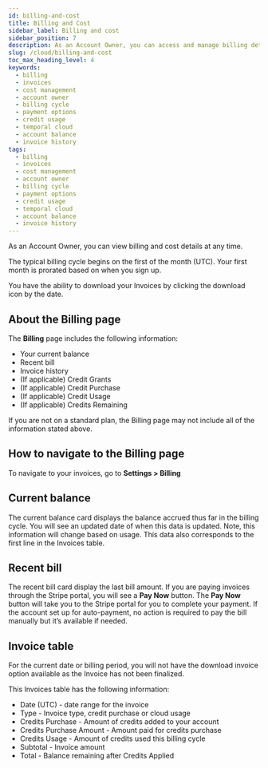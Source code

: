 ```yaml
---
id: billing-and-cost
title: Billing and Cost
sidebar_label: Billing and cost
sidebar_position: 7
description: As an Account Owner, you can access and manage billing details anytime, with invoices available for download on the Billing page. Your billing cycle starts on the 1st of each month, and manual payments are optional if auto-payment is set up.
slug: /cloud/billing-and-cost
toc_max_heading_level: 4
keywords:
  - billing
  - invoices
  - cost management
  - account owner
  - billing cycle
  - payment options
  - credit usage
  - temporal cloud
  - account balance
  - invoice history
tags:
  - billing
  - invoices
  - cost management
  - account owner
  - billing cycle
  - payment options
  - credit usage
  - temporal cloud
  - account balance
  - invoice history
---
```


As an Account Owner, you can view billing and cost details at any time. 

The typical billing cycle begins on the first of the month (UTC). Your first month is prorated based on when you sign up. 

You have the ability to download your Invoices by clicking the download icon by the date. 

## About the Billing page

The **Billing** page includes the following information:

- Your current balance
- Recent bill
- Invoice history
- (If applicable) Credit Grants
- (If applicable) Credit Purchase
- (If applicable) Credit Usage
- (If applicable) Credits Remaining

If you are not on a standard plan, the Billing page may not include all of the information stated above. 

## How to navigate to the Billing page

To navigate to your invoices, go to **Settings > Billing**

## Current balance

The current balance card displays the balance accrued thus far in the billing cycle. You will see an updated date of when this data is updated. Note, this information will change based on usage. This data also corresponds to the first line in the Invoices table. 

## Recent bill

The recent bill card display the last bill amount. If you are paying invoices through the Stripe portal, you will see a **Pay Now** button. The **Pay Now** button will take you to the Stripe portal for you to complete your payment. If the account set up for auto-payment, no action is required to pay the bill manually but it’s available if needed. 

## Invoice table

For the current date or billing period, you will not have the download invoice option available as the Invoice has not been finalized. 

This Invoices table has the following information: 

- Date (UTC) - date range for the invoice
- Type - Invoice type, credit purchase or cloud usage
- Credits Purchase - Amount of credits added to your account
- Credits Purchase Amount - Amount paid for credits purchase
- Credits Usage - Amount of credits used this billing cycle
- Subtotal - Invoice amount
- Total - Balance remaining after Credits Applied